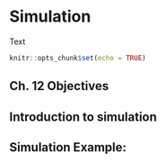 # Simulation {#simulate}
Text
```r
knitr::opts_chunk$set(echo = TRUE)
```

## Ch. 12 Objectives

## Introduction to simulation

## Simulation Example:  